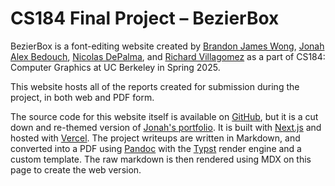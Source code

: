 # CS184 Final Project – BezierBox

BezierBox is a font-editing website created by [Brandon James Wong](mailto:brandonwong14@berkeley.edu), [Jonah Alex Bedouch](mailto:bedouch@berkeley.edu), [Nicolas DePalma](mailto:nicolasd@berkeley.edu), and [Richard Villagomez](mailto:richard.villagomez@berkeley.edu) as a part of CS184: Computer Graphics at UC Berkeley in Spring 2025.

This website hosts all of the reports created for submission during the project, in both web and PDF form.

The source code for this website itself is available on
[GitHub](https://github.com/jonahbedouch/cs184-reports), but it is a
cut down and re-themed version of [Jonah's portfolio](https://bedouch.net).
It is built with [Next.js](https://nextjs.org) and hosted with
[Vercel](https://vercel.com). The project writeups are written in Markdown,
and converted into a PDF using [Pandoc](https://pandoc.org/) with the
[Typst](https://typst.app) render engine and a custom template. The raw markdown
is then rendered using MDX on this page to create the web version.
